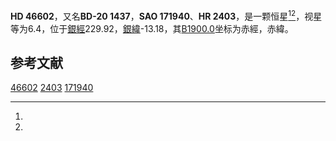 {{Starbox begin
| name = HD 46602
}}
{{Starbox observe
| epoch = [[J2000.0|J2000.0]]
| constell = {{星座名待查}}<ref name=SIMBAD>{{cite web
 | url=http://simbad.u-strasbg.fr/simbad/sim-id?Ident=HR+2403
 | title =Pulsating variable Star
 | publisher=Centre de Données astronomiques de Strasbourg
 | work=SIMBAD
 | accessdate=2012-07-13}}</ref><ref name=DATA>{{cite web
 | url=http://vizier.u-strasbg.fr/viz-bin/VizieR-5?-out.add=.&-source=5050&-corr=PK=HR&-out.max=9999&HR=2403
 | title=VizieR Detailed Page
 | accessdate=2012-07-13
 | archive-date=2016-03-05
 | archive-url=https://web.archive.org/web/20160305045813/http://vizier.u-strasbg.fr/viz-bin/VizieR-5?-out.add=.&-source=5050&-corr=PK=HR&-out.max=9999&HR=2403
 | dead-url=no
 }}</ref>
| 星官 = 
| ra = {{RA|6|33|26.6}}<ref name=SIMBAD /><ref name=DATA />
| dec = {{DEC|-20|55|26}}<ref name=SIMBAD /><ref name=DATA />
| appmag_v = 6.4<ref name=SIMBAD /><ref name=DATA />
}}
{{Starbox character
| class = G5<ref name=SIMBAD /><ref name=DATA />
| b-v = 0.83<ref name=SIMBAD /><ref name=DATA />
| u-b = <ref name=SIMBAD /><ref name=DATA />
| r-i = <ref name=SIMBAD /><ref name=DATA />
| variable = 
}}
{{Starbox astrometry
| radial_v = 
| prop_mo_ra = -2
| parallax = 
| p_error = 
}}
{{Starbox catalog
| names =BD-20 1437，[[SAO星表|SAO]] 171940，[[HD星表|HD]] 46602，[[HR星表|HR]] 2403}}
{{Starbox reference |Simbad=HR+2403}}
{{Starbox end}}

'''HD 46602'''，又名'''BD-20 1437'''，'''SAO 171940'''、'''HR 2403'''，是一颗恒星<ref name=SIMBAD /><ref name=DATA />，视星等为6.4，位于[[銀道座標系|銀經]]229.92，[[銀道座標系|銀緯]]-13.18，其[[B1900.0|B1900.0]]坐标为赤經{{RA|6|29|10}}，赤緯{{DEC|-20|-13.18|50}}。

== 参考文献 ==
{{reflist}}

{{star-stub}}

[[Category:HD和HDE天體|46602]]
[[Category:HR天體|2403]]
[[Category:SAO天體|171940]]